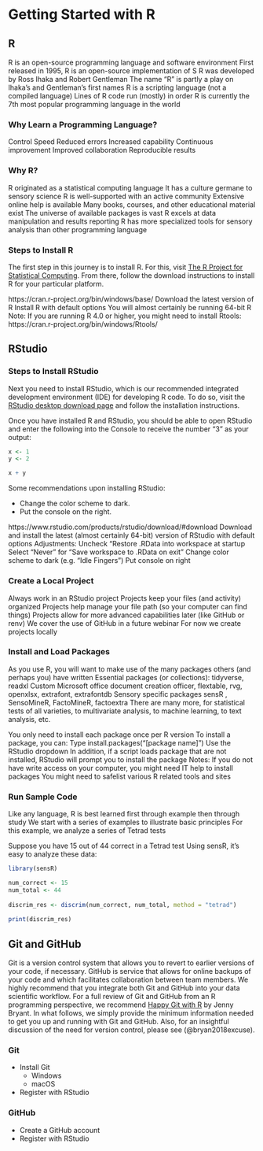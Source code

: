 # Getting Started with R {#start-R}

## R

R is an open-source programming language and software environment
First released in 1995, R is an open-source implementation of S
R was developed by Ross Ihaka and Robert Gentleman
The name “R” is partly a play on Ihaka’s and Gentleman’s first names
R is a scripting language (not a compiled language)
Lines of R code run (mostly) in order
R is currently the 7th most popular programming language in the world

### Why Learn a Programming Language?

Control
Speed
Reduced errors
Increased capability
Continuous improvement
Improved collaboration
Reproducible results

### Why R?

R originated as a statistical computing language
It has a culture germane to sensory science
R is well-supported with an active community
Extensive online help is available
Many books, courses, and other educational material exist
The universe of available packages is vast
R excels at data manipulation and results reporting
R has more specialized tools for sensory analysis than other programming language

### Steps to Install R

The first step in this journey is to install R.  For this, visit [The R Project for Statistical Computing](https://www.r-project.org/).  From there, follow the download instructions to install R for your particular platform.

https://cran.r-project.org/bin/windows/base/
Download the latest version of R
Install R with default options
You will almost certainly be running 64-bit R
Note: If you are running R 4.0 or higher, you might need to install Rtools:
https://cran.r-project.org/bin/windows/Rtools/


## RStudio



### Steps to Install RStudio


Next you need to install RStudio, which is our recommended integrated development environment (IDE) for developing R code.  To do so, visit the [RStudio desktop download page](https://rstudio.com/products/rstudio/download/) and follow the installation instructions.

Once you have installed R and RStudio, you should be able to open RStudio and enter the following into the Console to receive the number "3" as your output:

```r

x <- 1
y <- 2

x + y

```


Some recommendations upon installing RStudio:

  - Change the color scheme to dark.
  - Put the console on the right.
  

https://www.rstudio.com/products/rstudio/download/#download
Download and install the latest (almost certainly 64-bit) version of RStudio with default options
Adjustments:
Uncheck “Restore .RData into workspace at startup
Select “Never” for “Save workspace to .RData on exit”
Change color scheme to dark (e.g. “Idle Fingers”)
Put console on right

### Create a Local Project

Always work in an RStudio project
Projects keep your files (and activity) organized
Projects help manage your file path (so your computer can find things)
Projects allow for more advanced capabilities later (like GitHub or renv)
We cover the use of GitHub in a future webinar
For now we create projects locally

### Install and Load Packages

As you use R, you will want to make use of the many packages others (and perhaps you) have written
Essential packages (or collections):
tidyverse, readxl
Custom Microsoft office document creation
officer, flextable, rvg, openxlsx, extrafont, extrafontdb
Sensory specific packages
sensR , SensoMineR, FactoMineR, factoextra
There are many more, for statistical tests of all varieties, to multivariate analysis, to machine learning, to text analysis, etc.

You only need to install each package once per R version
To install a package, you can:
Type install.packages("[package name]")
Use the RStudio dropdown
In addition, if a script loads package that are not installed, RStudio will prompt you to install the package
Notes: 
If you do not have write access on your computer, you might need IT help to install packages
You might need to safelist various R related tools and sites 

### Run Sample Code

Like any language, R is best learned first through example then through study
We start with a series of examples to illustrate basic principles
For this example, we analyze a series of Tetrad tests

Suppose you have 15 out of 44 correct in a Tetrad test
Using sensR, it’s easy to analyze these data:

```r

library(sensR)

num_correct <- 15  
num_total <- 44  
  
discrim_res <- discrim(num_correct, num_total, method = "tetrad")  
  
print(discrim_res)  


```

## Git and GitHub

Git is a version control system that allows you to revert to earlier versions of your code, if necessary.  GitHub is service that allows for online backups of your code and which facilitates collaboration between team members.  We highly recommend that you integrate both Git and GitHub into your data scientific workflow.  For a full review of Git and GitHub from an R programming perspective, we recommend [Happy Git with R](https://happygitwithr.com/) by Jenny Bryant.  In what follows, we simply provide the minimum information needed to get you up and running with Git and GitHub.  Also, for an insightful discussion of the need for version control, please see (@bryan2018excuse).

### Git
  
  - Install Git
    * Windows
    * macOS
  - Register with RStudio

  
### GitHub

  - Create a GitHub account
  - Register with RStudio
